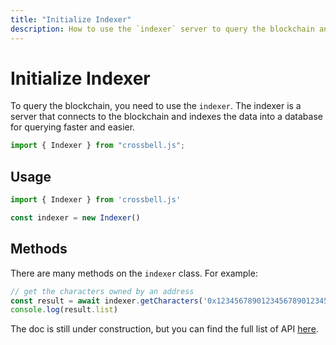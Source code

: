 ```yaml
---
title: "Initialize Indexer"
description: How to use the `indexer` server to query the blockchain and index the data into a database for faster and easier querying, as well as the methods, API and more.
---
```


# Initialize Indexer

To query the blockchain, you need to use the `indexer`. The indexer is a server that connects to the blockchain and indexes the data into a database for querying faster and easier.

```ts
import { Indexer } from "crossbell.js";
```

## Usage

```ts {3}
import { Indexer } from 'crossbell.js'

const indexer = new Indexer()
```

## Methods

There are many methods on the `indexer` class. For example:

```ts
// get the characters owned by an address
const result = await indexer.getCharacters('0x1234567890123456789012345678901234567890')
console.log(result.list)
```

The doc is still under construction, but you can find the full list of API [here](https://indexer.crossbell.io/docs/).

